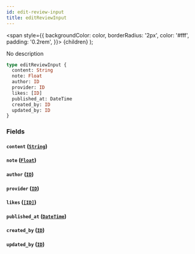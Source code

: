 ```yaml
---
id: edit-review-input
title: editReviewInput
---
```


<span
style={{
      backgroundColor: color,
      borderRadius: '2px',
      color: '#fff',
      padding: '0.2rem',
    }}>
{children}
</span>
);

No description

```graphql
type editReviewInput {
  content: String
  note: Float
  author: ID
  provider: ID
  likes: [ID]
  published_at: DateTime
  created_by: ID
  updated_by: ID
}
```

### Fields

#### `content` ([`String`](/v1/scalars/string))

#### `note` ([`Float`](/v1/scalars/float))

#### `author` ([`ID`](/v1/scalars/id))

#### `provider` ([`ID`](/v1/scalars/id))

#### `likes` ([`[ID]`](/v1/scalars/id))

#### `published_at` ([`DateTime`](/v1/scalars/date-time))

#### `created_by` ([`ID`](/v1/scalars/id))

#### `updated_by` ([`ID`](/v1/scalars/id))
